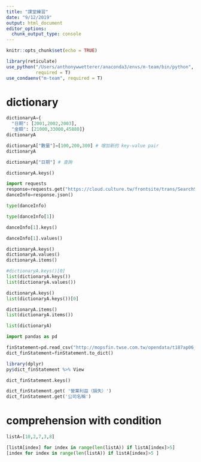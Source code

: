 ```yaml
---
title: "課堂練習"
date: "9/12/2019"
output: html_document
editor_options: 
  chunk_output_type: console
---
```


```r
knitr::opts_chunk$set(echo = TRUE)

library(reticulate)
use_python("/Users/anthonywwetterer/anaconda3/envs/m-team/bin/python",
           required = T)
use_condaenv("m-team", required = T)
```



# dictionary

```python
dictionaryA={
  "日期": [2001,2002,2003],
  "金額": [21000,33000,45880]}
dictionaryA

dictionaryA["數量"]=[100,200,300] # 增加新的 key-value pair
dictionaryA
```

```python
dictionaryA["日期"] # 查詢
```



```python
dictionaryA.keys()
```


```python
import requests
response=requests.get("https://cloud.culture.tw/frontsite/trans/SearchShowAction.do?method=doFindTypeJ&category=3")
danceInfo=response.json()
```

```python
type(danceInfo)
```

```python
type(danceInfo[1])
```

```python
danceInfo[1].keys()
```


```python
danceInfo[1].values()
```



```python
dictionaryA.keys()
dictionaryA.values()
dictionaryA.items()

#dictionaryA.keys()[0]
list(dictionaryA.keys())
list(dictionaryA.values())
```

```python
dictionaryA.keys()
list(dictionaryA.keys())[0]
```

```python
dictionaryA.items()
list(dictionaryA.items())
```

```python
list(dictionaryA)
```

```python
import pandas as pd

finStatement=pd.read_csv("http://mopsfin.twse.com.tw/opendata/t187ap06_O_ci.csv")
dict_finStatement=finStatement.to_dict()
```

```r
library(dplyr)
py$dict_finStatement %>% View
```

```python
dict_finStatement.keys()
```


```python
dict_finStatement.get( '營業利益（損失）')
dict_finStatement.get('公司名稱')
```

# comprehension with condition
```python
listA=[10,2,7,3,8]

[listA[index] for index in range(len(listA)) if listA[index]>5]
[index for index in range(len(listA)) if listA[index]>5 ]
```

